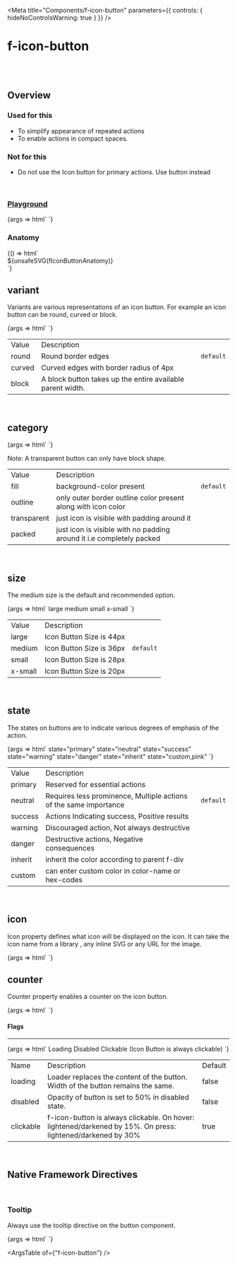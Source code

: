 
<Meta
	title="Components/f-icon-button"
	parameters={{
		controls: { hideNoControlsWarning: true }
	}}
/>

# f-icon-button

<br />
<br />

## Overview

<f-divider></f-divider>

### Used for this

- To simplify appearance of repeated actions
- To enable actions in compact spaces.

### Not for this

- Do not use the Icon button for primary actions. Use button instead

<br />

### [Playground](/story/components-f-icon-button--playground)

<Canvas>
	<Story
		name="Playground"
		argTypes={{
			variant: {
				control: "select",
				options: ["round", "curved", "block"]
			},
			category: {
				control: "select",
				options: ["fill", "outline", "transparent", "packed"]
			},
			size: {
				control: "select",
				options: ["large", "medium", "small", "x-small"]
			},
			state: {
				control: "select",
				options: [
					"primary",
					"success",
					"danger",
					"warning",
					"neutral",
					"inherit",
					"custom, #0000FF",
					"custom, gray",
					"custom, #fff",
					"custom, white",
					"custom, black",
					"custom, #607B9F"
				]
			},
			loading: {
				control: { type: "boolean" },
				if: { arg: "disabled", eq: false }
			},
			disabled: {
				control: { type: "boolean" },
				if: { arg: "loading", eq: false }
			}
		}}
		args={{
			variant: "round",
			category: "fill",
			size: "medium",
			icon: "i-plus",
			state: "primary",
			counter: "",
			loading: false,
			disabled: false
		}}
	>
		{args => html`<f-div direction="column" padding="x-large">
			<f-icon-button
				icon=${args.icon}
				.variant=${args.variant}
				.category=${args.category}
				.size=${args.size}
				.state=${args.state}
				counter=${args.counter}
				.loading=${args.loading}
				.disabled=${args.disabled}
			></f-icon-button>
		</f-div>`}
	</Story>
</Canvas>

<br />

### Anatomy

<f-divider></f-divider>

<Story name="Anatomy">
	{() => html`<div class="align-center">${unsafeSVG(fIconButtonAnatomy)}</div>`}
</Story>

<br />

## variant

<f-divider></f-divider>

Variants are various representations of an icon button. For example an icon button can be round,
curved or block.

<Canvas>
	<Story name="variant">
		{args => html`<f-div gap="x-large" padding="x-large" align="middle-center">
			<f-icon-button icon="i-plus" variant="round"></f-icon-button>
			<f-icon-button icon="i-plus" variant="curved"></f-icon-button>
			<f-icon-button icon="i-plus" variant="block"></f-icon-button>
		</f-div>`}
	</Story>
</Canvas>

<table class="custom-table">
	<tbody>
		<tr>
			<td>Value</td>
			<td>Description</td>
			<td></td>
		</tr>
		<tr>
			<td>round</td>
			<td>Round border edges</td>
			<td>
				<code>default</code>
			</td>
		</tr>
		<tr>
			<td>curved</td>
			<td>Curved edges with border radius of 4px</td>
			<td></td>
		</tr>
		<tr>
			<td>block</td>
			<td>A block button takes up the entire available parent width.</td>
			<td></td>
		</tr>
	</tbody>
</table>

<br />

## category

<f-divider></f-divider>

<Canvas>
	<Story name="category">
		{args => html`<f-div gap="x-large" padding="x-large" align="middle-center">
			<f-icon-button icon="i-plus" category="fill"></f-icon-button>
			<f-icon-button icon="i-plus" category="outline"></f-icon-button>
			<f-icon-button icon="i-plus" category="transparent"></f-icon-button>
			<f-icon-button icon="i-plus" category="packed"></f-icon-button>
		</f-div>`}
	</Story>
</Canvas>

<p class="note-section margin-btm-24 margin-tp-16">
	Note: A transparent button can only have block shape.
</p>

<table class="custom-table">
	<tbody>
		<tr>
			<td>Value</td>
			<td>Description</td>
			<td></td>
		</tr>
		<tr>
			<td>fill</td>
			<td>background-color present</td>
			<td>
				<code>default</code>
			</td>
		</tr>
		<tr>
			<td>outline</td>
			<td>only outer border outline color present along with icon color </td>
			<td></td>
		</tr>
		<tr>
			<td>transparent</td>
			<td>just icon is visible with padding around it</td>
			<td></td>
		</tr>
		<tr>
			<td>packed</td>
			<td>just icon is visible with no padding around it i.e completely packed</td>
			<td></td>
		</tr>
	</tbody>
</table>

<br />

## size

<f-divider></f-divider>

The medium size is the default and recommended option.

<Canvas>
	<Story name="size">
		{args => html`<f-div gap="x-large" padding="x-large" align="middle-center">
			<f-div padding="none" gap="large" direction="column" align="middle-center">
				<f-text variant="para" weight="regular" size="medium">large</f-text>
				<f-icon-button icon="i-plus" size="large"></f-icon-button>
			</f-div>
			<f-div padding="none" gap="large" direction="column" align="middle-center">
				<f-text variant="para" weight="regular" size="medium">medium</f-text>
				<f-icon-button icon="i-plus" size="medium"></f-icon-button>
			</f-div>
			<f-div padding="none" gap="large" direction="column" align="middle-center">
				<f-text variant="para" weight="regular" size="medium">small</f-text>
				<f-icon-button icon="i-plus" size="small"></f-icon-button>
			</f-div>
			<f-div padding="none" gap="large" direction="column" align="middle-center">
				<f-text variant="para" weight="regular" size="medium">x-small</f-text>
				<f-icon-button icon="i-plus" size="x-small"></f-icon-button>
			</f-div>
		</f-div>`}
	</Story>
</Canvas>

<table class="custom-table">
	<tbody>
		<tr>
			<td>Value</td>
			<td>Description</td>
			<td></td>
		</tr>
		<tr>
			<td>large</td>
			<td>Icon Button Size is 44px</td>
			<td></td>
		</tr>
		<tr>
			<td>medium</td>
			<td>Icon Button Size is 36px</td>
			<td>
				<code>default</code>
			</td>
		</tr>
		<tr>
			<td>small</td>
			<td>Icon Button Size is 28px</td>
			<td></td>
		</tr>
		<tr>
			<td>x-small</td>
			<td>Icon Button Size is 20px</td>
			<td></td>
		</tr>
	</tbody>
</table>

<br />

## state

<f-divider></f-divider>

The states on buttons are to indicate various degrees of emphasis of the action.

<Canvas>
	<Story name="state">
		{args => html`<f-div gap="large" padding="x-large" direction="column">
			<f-text variant="para" weight="regular" size="medium">state="primary"</f-text>
			<f-div padding="none" gap="x-large">
				<f-icon-button icon="i-plus" category="fill" state="primary"></f-icon-button>
				<f-icon-button icon="i-plus" category="outline" state="primary"></f-icon-button>
				<f-icon-button icon="i-plus" category="transparent" state="primary"></f-icon-button>
			</f-div>
			<f-text variant="para" weight="regular" size="medium">state="neutral"</f-text>
			<f-div padding="none" gap="x-large">
				<f-icon-button icon="i-plus" category="fill" state="neutral"></f-icon-button>
				<f-icon-button icon="i-plus" category="outline" state="neutral"></f-icon-button>
				<f-icon-button icon="i-plus" category="transparent" state="neutral"></f-icon-button>
			</f-div>
			<f-text variant="para" weight="regular" size="medium">state="success"</f-text>
			<f-div padding="none" gap="x-large">
				<f-icon-button icon="i-plus" category="fill" state="success"></f-icon-button>
				<f-icon-button icon="i-plus" category="outline" state="success"></f-icon-button>
				<f-icon-button icon="i-plus" category="transparent" state="success"></f-icon-button>
			</f-div>
			<f-text variant="para" weight="regular" size="medium">state="warning"</f-text>
			<f-div padding="none" gap="x-large">
				<f-icon-button icon="i-plus" category="fill" state="warning"></f-icon-button>
				<f-icon-button icon="i-plus" category="outline" state="warning"></f-icon-button>
				<f-icon-button icon="i-plus" category="transparent" state="warning"></f-icon-button>
			</f-div>
			<f-text variant="para" weight="regular" size="medium">state="danger"</f-text>
			<f-div padding="none" gap="x-large">
				<f-icon-button icon="i-plus" category="fill" state="danger"></f-icon-button>
				<f-icon-button icon="i-plus" category="outline" state="danger"></f-icon-button>
				<f-icon-button icon="i-plus" category="transparent" state="danger"></f-icon-button>
			</f-div>
			<f-text variant="para" weight="regular" size="medium">state="inherit"</f-text>
			<f-div padding="none" gap="x-large" state="warning">
				<f-icon-button icon="i-plus" category="fill" state="inherit"></f-icon-button>
				<f-icon-button icon="i-plus" category="outline" state="inherit"></f-icon-button>
				<f-icon-button icon="i-plus" category="transparent" state="inherit"></f-icon-button>
			</f-div>
			<f-text variant="para" weight="regular" size="medium">state="custom,pink"</f-text>
			<f-div padding="none" gap="x-large">
				<f-icon-button icon="i-plus" category="fill" state="custom, pink"></f-icon-button>
				<f-icon-button icon="i-plus" category="outline" state="custom, pink"></f-icon-button>
				<f-icon-button icon="i-plus" category="transparent" state="custom, pink"></f-icon-button>
			</f-div>
		</f-div>`}
	</Story>
</Canvas>

<table class="custom-table">
	<tbody>
		<tr>
			<td>Value</td>
			<td>Description</td>
			<td></td>
		</tr>
		<tr>
			<td>primary</td>
			<td>Reserved for essential actions</td>
			<td></td>
		</tr>
		<tr>
			<td>neutral</td>
			<td>Requires less prominence, Multiple actions of the same importance</td>
			<td>
				<code>default</code>
			</td>
		</tr>
		<tr>
			<td>success</td>
			<td>Actions Indicating success, Positive results</td>
			<td></td>
		</tr>
		<tr>
			<td>warning</td>
			<td>Discouraged action, Not always destructive</td>
			<td></td>
		</tr>
		<tr>
			<td>danger</td>
			<td>Destructive actions, Negative consequences</td>
			<td></td>
		</tr>
		<tr>
			<td>inherit</td>
			<td>inherit the color according to parent f-div</td>
			<td></td>
		</tr>
		<tr>
			<td>custom</td>
			<td>can enter custom color in color-name or hex-codes</td>
			<td></td>
		</tr>
	</tbody>
</table>

<br />

## icon

<f-divider></f-divider>

Icon property defines what icon will be displayed on the icon. It can take the icon name from a
library , any inline SVG or any URL for the image.

<Canvas>
	<Story name="icon">
		{args => html`<f-div gap="large" padding="x-large" direction="column" align="middle-center">
			<f-icon-button icon="i-plus"></f-icon-button>
		</f-div>`}
	</Story>
</Canvas>

<br />

## counter

<f-divider></f-divider>

Counter property enables a counter on the icon button.

<Canvas>
	<Story name="counter">
		{args => html`<f-div gap="large" padding="x-large" direction="column" align="middle-center">
			<f-icon-button icon="i-plus" counter="88"></f-icon-button>
		</f-div>`}
	</Story>
</Canvas>

<h4 class="margin-btm-8 margin-tp-36">Flags</h4>
<hr class="margin-btm-24" />

<Canvas>
	<Story name="Flags">
		{args => html`<f-div gap="large" padding="x-large" direction="column">
			<f-div height="hug-content" padding="none">
				<f-text variant="para" size="large" weight="medium">Loading</f-text>
			</f-div>
			<f-div padding="none" direction="row" gap="x-large">
				<f-icon-button icon="i-plus"></f-icon-button>
				<f-icon-button icon="i-plus" loading=${true}></f-icon-button>
			</f-div>
			<f-div height="hug-content" padding="none">
				<f-text variant="para" size="large" weight="medium">Disabled</f-text>
			</f-div>
			<f-div padding="none" direction="row" gap="x-large">
				<f-icon-button icon="i-plus"></f-icon-button>
				<f-icon-button icon="i-plus" disabled=${true}></f-icon-button>
			</f-div>
			<f-div height="hug-content" padding="none">
				<f-text variant="para" size="large" weight="medium"
					>Clickable (Icon Button is always clickable)</f-text
				>
			</f-div>
			<f-div padding="none" direction="row" gap="x-large">
				<f-icon-button icon="i-plus"></f-icon-button>
			</f-div>
		</f-div>`}
	</Story>
</Canvas>

<table class="custom-table">
	<tbody>
		<tr>
			<td>Name</td>
			<td>Description</td>
			<td>Default</td>
		</tr>
		<tr>
			<td>loading</td>
			<td>Loader replaces the content of the button. Width of the button remains the same.</td>
			<td>false</td>
		</tr>
		<tr>
			<td>disabled</td>
			<td>Opacity of button is set to 50% in disabled state.</td>
			<td>false </td>
		</tr>
		<tr>
			<td>clickable</td>
			<td>
				f-icon-button is always clickable. On hover: lightened/darkened by 15%. On press:
				lightened/darkened by 30%
			</td>
			<td>true</td>
		</tr>
	</tbody>
</table>

<br />

## Native Framework Directives

<f-divider></f-divider>

<br />

### Tooltip

<f-divider></f-divider>

Always use the tooltip directive on the button component.

<Canvas>
	<Story name="tooltip">
		{args => html`<f-div gap="large" padding="x-large" align="middle-center">
			<f-icon-button icon="i-plus" tooltip="This is a tooltip"></f-icon-button>
		</f-div>`}
	</Story>
</Canvas>

<ArgsTable of={"f-icon-button"} />
